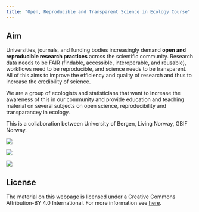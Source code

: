 ```yaml
---
title: "Open, Reproducible and Transparent Science in Ecology Course"
---
```


## Aim

Universities, journals, and funding bodies increasingly demand **open and reproducible research practices** across the scientific community. 
Research data needs to be FAIR (findable, accessible, interoperable, and reusable), workflows need to be reproducible, and science needs to be transparent. 
All of this aims to improve the efficiency and quality of research and thus to increase the credibility of science.

We are a group of ecologists and statisticians that want to increase the awareness of this in our community and provide education and teaching material on several subjects on open science, reproducibility and transparancey in ecology.

This is a collaboration between University of Bergen, Living Norway, GBIF Norway.

::: {layout-ncol=3}

![](images/UiB_white.png)

![](images/livingN.png)

![](images/gbif-no.png)

:::



## License

The material on this webpage is licensed under a Creative Commons Attribution-BY 4.0 International.
For more information see [here]().
